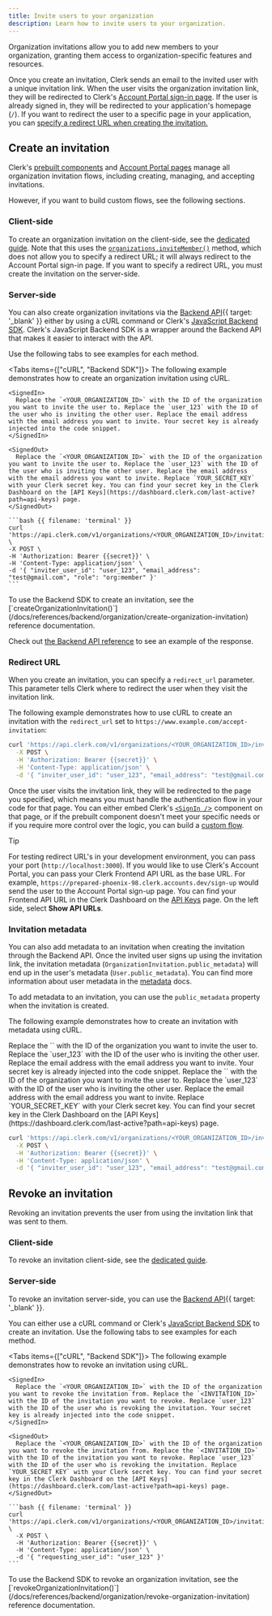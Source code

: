 ```yaml
---
title: Invite users to your organization
description: Learn how to invite users to your organization.
---
```


Organization invitations allow you to add new members to your organization, granting them access to organization-specific features and resources.

Once you create an invitation, Clerk sends an email to the invited user with a unique invitation link. When the user visits the organization invitation link, they will be redirected to Clerk's [Account Portal sign-in page](/docs/customization/account-portal/overview#sign-in). If the user is already signed in, they will be redirected to your application's homepage (`/`). If you want to redirect the user to a specific page in your application, you can [specify a redirect URL when creating the invitation.](#redirect-url)

## Create an invitation

Clerk's [prebuilt components](/docs/components/overview) and [Account Portal pages](/docs/customization/account-portal/overview) manage all organization invitation flows, including creating, managing, and accepting invitations.

However, if you want to build custom flows, see the following sections.

### Client-side

To create an organization invitation on the client-side, see the [dedicated guide](/docs/organizations/inviting-users). Note that this uses the [`organizations.inviteMember()`](/docs/references/javascript/organization/invitations#invite-member) method, which does not allow you to specify a redirect URL; it will always redirect to the Account Portal sign-in page. If you want to specify a redirect URL, you must create the invitation on the server-side.

### Server-side

You can also create organization invitations via the [Backend API](/docs/reference/backend-api/tag/Organization-Invitations#operation/CreateOrganizationInvitation){{ target: '_blank' }} either by using a cURL command or Clerk's [JavaScript Backend SDK](/docs/references/backend/overview). Clerk's JavaScript Backend SDK is a wrapper around the Backend API that makes it easier to interact with the API. 

Use the following tabs to see examples for each method.

<Tabs items={["cURL", "Backend SDK"]}>
  <Tab>
    The following example demonstrates how to create an organization invitation using cURL.

    <SignedIn>
      Replace the `<YOUR_ORGANIZATION_ID>` with the ID of the organization you want to invite the user to. Replace the `user_123` with the ID of the user who is inviting the other user. Replace the email address with the email address you want to invite. Your secret key is already injected into the code snippet.
    </SignedIn>

    <SignedOut>
      Replace the `<YOUR_ORGANIZATION_ID>` with the ID of the organization you want to invite the user to. Replace the `user_123` with the ID of the user who is inviting the other user. Replace the email address with the email address you want to invite. Replace `YOUR_SECRET_KEY` with your Clerk secret key. You can find your secret key in the Clerk Dashboard on the [API Keys](https://dashboard.clerk.com/last-active?path=api-keys) page.
    </SignedOut>

    ```bash {{ filename: 'terminal' }}
    curl 'https://api.clerk.com/v1/organizations/<YOUR_ORGANIZATION_ID>/invitations' \
    -X POST \
    -H 'Authorization: Bearer {{secret}}' \
    -H 'Content-Type: application/json' \
    -d '{ "inviter_user_id": "user_123", "email_address": "test@gmail.com", "role": "org:member" }'
    ```
  </Tab>

  <Tab>
    To use the Backend SDK to create an invitation, see the [`createOrganizationInvitation()`](/docs/references/backend/organization/create-organization-invitation) reference documentation.
  </Tab>
</Tabs>

Check out [the Backend API reference](https://clerk.com/docs/reference/backend-api/tag/Organization-Invitations#operation/CreateOrganizationInvitation) to see an example of the response.

### Redirect URL

When you create an invitation, you can specify a `redirect_url` parameter. This parameter tells Clerk where to redirect the user when they visit the invitation link.

The following example demonstrates how to use cURL to create an invitation with the `redirect_url` set to `https://www.example.com/accept-invitation`:

```bash
curl 'https://api.clerk.com/v1/organizations/<YOUR_ORGANIZATION_ID>/invitations' \
  -X POST \
  -H 'Authorization: Bearer {{secret}}' \
  -H 'Content-Type: application/json' \
  -d '{ "inviter_user_id": "user_123", "email_address": "test@gmail.com", "role": "org:member", "redirect_url": "https://www.example.com/accept-invitation" }'
```

Once the user visits the invitation link, they will be redirected to the page you specified, which means you must handle the authentication flow in your code for that page. You can either embed Clerk's [`<SignIn /`>](/docs/components/authentication/sign-in) component on that page, or if the prebuilt component doesn't meet your specific needs or if you require more control over the logic, you can build a [custom flow](/docs/organizations/accept-organization-invitations).

> [!TIP]
> For testing redirect URL's in your development environment, you can pass your port (`http://localhost:3000`). If you would like to use Clerk's Account Portal, you can pass your Clerk Frontend API URL as the base URL. For example, `https://prepared-phoenix-98.clerk.accounts.dev/sign-up` would send the user to the Account Portal sign-up page. You can find your Frontend API URL in the Clerk Dashboard on the [API Keys](https://dashboard.clerk.com/last-active?path=api-keys) page. On the left side, select **Show API URLs**.

### Invitation metadata

You can also add metadata to an invitation when creating the invitation through the Backend API. Once the invited user signs up using the invitation link, the invitation metadata (`OrganizationInvitation.public_metadata`) will end up in the user's metadata (`User.public_metadata`). You can find more information about user metadata in the [metadata](/docs/users/metadata) docs.

To add metadata to an invitation, you can use the `public_metadata` property when the invitation is created.

The following example demonstrates how to create an invitation with metadata using cURL.

<SignedIn>
  Replace the `<YOUR_ORGANIZATION_ID>` with the ID of the organization you want to invite the user to. Replace the `user_123` with the ID of the user who is inviting the other user. Replace the email address with the email address you want to invite. Your secret key is already injected into the code snippet.
</SignedIn>

<SignedOut>
  Replace the `<YOUR_ORGANIZATION_ID>` with the ID of the organization you want to invite the user to. Replace the `user_123` with the ID of the user who is inviting the other user. Replace the email address with the email address you want to invite. Replace `YOUR_SECRET_KEY` with your Clerk secret key. You can find your secret key in the Clerk Dashboard on the [API Keys](https://dashboard.clerk.com/last-active?path=api-keys) page.
</SignedOut>

```bash
curl 'https://api.clerk.com/v1/organizations/<YOUR_ORGANIZATION_ID>/invitations' \
  -X POST \
  -H 'Authorization: Bearer {{secret}}' \
  -H 'Content-Type: application/json' \
  -d '{ "inviter_user_id": "user_123", "email_address": "test@gmail.com", "role": "org:member", "public_metadata": {"age": "21"} }'
```

## Revoke an invitation

Revoking an invitation prevents the user from using the invitation link that was sent to them.

### Client-side

To revoke an invitation client-side, see the [dedicated guide](/docs/organizations/inviting-users).

### Server-side

To revoke an invitation server-side, you can use the [Backend API](/docs/reference/backend-api/tag/Organization-Invitations#operation/RevokeOrganizationInvitation){{ target: '_blank' }}.

You can either use a cURL command or Clerk's [JavaScript Backend SDK](/docs/references/backend/overview) to create an invitation. Use the following tabs to see examples for each method.

<Tabs items={["cURL", "Backend SDK"]}>
  <Tab>
    The following example demonstrates how to revoke an invitation using cURL.

    <SignedIn>
      Replace the `<YOUR_ORGANIZATION_ID>` with the ID of the organization you want to revoke the invitation from. Replace the `<INVITATION_ID>` with the ID of the invitation you want to revoke. Replace `user_123` with the ID of the user who is revoking the invitation. Your secret key is already injected into the code snippet.
    </SignedIn>

    <SignedOut>
      Replace the `<YOUR_ORGANIZATION_ID>` with the ID of the organization you want to revoke the invitation from. Replace the `<INVITATION_ID>` with the ID of the invitation you want to revoke. Replace `user_123` with the ID of the user who is revoking the invitation. Replace `YOUR_SECRET_KEY` with your Clerk secret key. You can find your secret key in the Clerk Dashboard on the [API Keys](https://dashboard.clerk.com/last-active?path=api-keys) page.
    </SignedOut>

    ```bash {{ filename: 'terminal' }}
    curl 'https://api.clerk.com/v1/organizations/<YOUR_ORGANIZATION_ID>/invitations/<INVITATION_ID>/revoke' \
      -X POST \
      -H 'Authorization: Bearer {{secret}}' \
      -H 'Content-Type: application/json' \
      -d '{ "requesting_user_id": "user_123" }'
    ```
  </Tab>

  <Tab>
    To use the Backend SDK to revoke an organization invitation, see the [`revokeOrganizationInvitation()`](/docs/references/backend/organization/revoke-organization-invitation) reference documentation.
  </Tab>
</Tabs>
